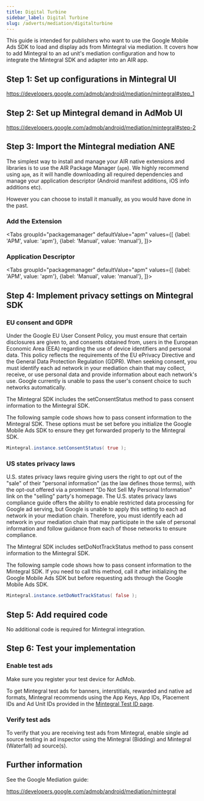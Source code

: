 ```yaml
---
title: Digital Turbine
sidebar_label: Digital Turbine
slug: /adverts/mediation/digitalturbine
---
```





This guide is intended for publishers who want to use the Google Mobile Ads SDK to load and display ads from Mintegral via mediation. 
 It covers how to add Mintegral to an ad unit's mediation configuration and how to integrate the Mintegral SDK and adapter into an AIR app.

## Step 1: Set up configurations in Mintegral UI

https://developers.google.com/admob/android/mediation/mintegral#step_1

## Step 2: Set up Mintegral demand in AdMob UI

https://developers.google.com/admob/android/mediation/mintegral#step-2

## Step 3: Import the Mintegral mediation ANE

The simplest way to install and manage your AIR native extensions and libraries is to use the AIR Package Manager (`apm`). 
We highly recommend using `apm`, as it will handle downloading all required dependencies and manage your application descriptor (Android manifest additions, iOS info additions etc).

However you can choose to install it manually, as you would have done in the past. 

### Add the Extension

<Tabs
  groupId="packagemanager"
  defaultValue="apm"
  values={[
    {label: 'APM', value: 'apm'},
    {label: 'Manual', value: 'manual'},
  ]}>

  <TabItem value="apm" >
	<InstallAPM/>
  </TabItem>
  <TabItem value="manual" >
	<InstallManual/>
  </TabItem>
  
</Tabs>


### Application Descriptor

<Tabs
  groupId="packagemanager"
  defaultValue="apm"
  values={[
    {label: 'APM', value: 'apm'},
    {label: 'Manual', value: 'manual'},
  ]}>

  <TabItem value="apm" >
	<AppDescriptorAPM/>
  </TabItem>
  <TabItem value="manual" >
	<AppDescriptorManual/>
  </TabItem>
  
</Tabs>


## Step 4: Implement privacy settings on Mintegral SDK


### EU consent and GDPR

Under the Google EU User Consent Policy, you must ensure that certain disclosures are given to, and consents obtained from, users in the European Economic Area (EEA) regarding the use of device identifiers and personal data. This policy reflects the requirements of the EU ePrivacy Directive and the General Data Protection Regulation (GDPR). When seeking consent, you must identify each ad network in your mediation chain that may collect, receive, or use personal data and provide information about each network's use. Google currently is unable to pass the user's consent choice to such networks automatically.

The Mintegral SDK includes the setConsentStatus method to pass consent information to the Mintegral SDK.

The following sample code shows how to pass consent information to the Mintegral SDK. These options must be set before you initialize the Google Mobile Ads SDK to ensure they get forwarded properly to the Mintegral SDK.

```actionscript
Mintegral.instance.setConsentStatus( true );
```


### US states privacy laws


 U.S. states privacy laws require giving users the right to opt out of the "sale" of their "personal information" (as the law defines those terms), with the opt-out offered via a prominent "Do Not Sell My Personal Information" link on the "selling" party's homepage. The U.S. states privacy laws compliance guide offers the ability to enable restricted data processing for Google ad serving, but Google is unable to apply this setting to each ad network in your mediation chain. Therefore, you must identify each ad network in your mediation chain that may participate in the sale of personal information and follow guidance from each of those networks to ensure compliance.

The Mintegral SDK includes setDoNotTrackStatus method to pass consent information to the Mintegral SDK.

The following sample code shows how to pass consent information to the Mintegral SDK. If you need to call this method, call it after initializing the Google Mobile Ads SDK but before requesting ads through the Google Mobile Ads SDK. 

```actionscript
Mintegral.instance.setDoNotTrackStatus( false );
```

## Step 5: Add required code

No additional code is required for Mintegral integration.


## Step 6: Test your implementation

### Enable test ads

Make sure you register your test device for AdMob.

To get Mintegral test ads for banners, interstitials, rewarded and native ad formats, Mintegral recommends using the App Keys, App IDs, Placement IDs and Ad Unit IDs provided in the [Mintegral Test ID page](https://dev.mintegral.com/doc/index.html?file=sdk-m_sdk-android&lang=en#testid).


### Verify test ads

To verify that you are receiving test ads from Mintegral, enable single ad source testing in ad inspector using the Mintegral (Bidding) and Mintegral (Waterfall) ad source(s).


## Further information

See the Google Mediation guide:

https://developers.google.com/admob/android/mediation/mintegral
